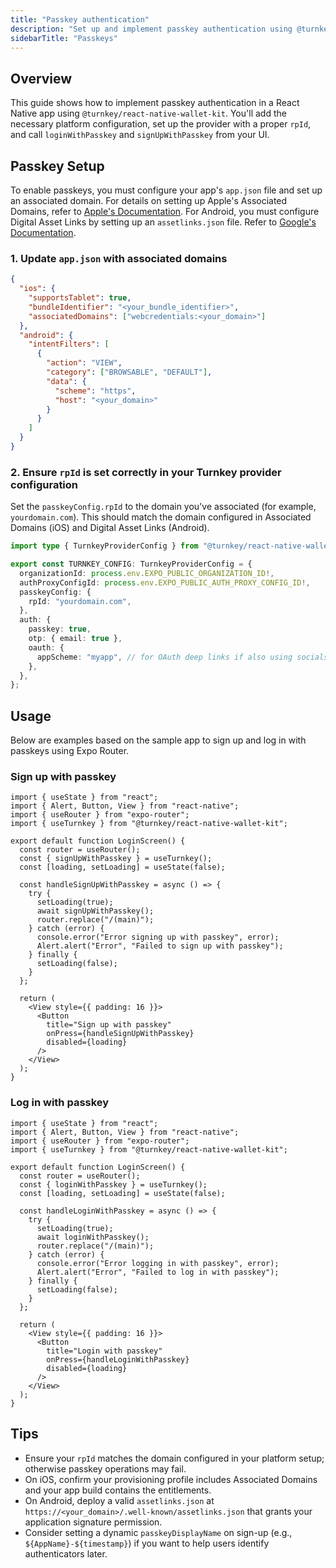 ```yaml
---
title: "Passkey authentication"
description: "Set up and implement passkey authentication using @turnkey/react-native-wallet-kit with Expo."
sidebarTitle: "Passkeys"
---
```


## Overview

This guide shows how to implement passkey authentication in a React Native app using `@turnkey/react-native-wallet-kit`.
You'll add the necessary platform configuration, set up the provider with a proper `rpId`, and call `loginWithPasskey` and `signUpWithPasskey` from your UI.

## Passkey Setup

To enable passkeys, you must configure your app's `app.json` file and set up an associated domain.
For details on setting up Apple's Associated Domains, refer to [Apple's Documentation](https://developer.apple.com/documentation/xcode/supporting-associated-domains).
For Android, you must configure Digital Asset Links by setting up an `assetlinks.json` file. Refer to [Google's Documentation](https://developer.android.com/training/app-links/verify-android-applinks).

### 1. Update `app.json` with associated domains

```json
{
  "ios": {
    "supportsTablet": true,
    "bundleIdentifier": "<your_bundle_identifier>",
    "associatedDomains": ["webcredentials:<your_domain>"]
  },
  "android": {
    "intentFilters": [
      {
        "action": "VIEW",
        "category": ["BROWSABLE", "DEFAULT"],
        "data": {
          "scheme": "https",
          "host": "<your_domain>"
        }
      }
    ]
  }
}
```

### 2. Ensure `rpId` is set correctly in your Turnkey provider configuration

Set the `passkeyConfig.rpId` to the domain you've associated (for example, `yourdomain.com`). This should match the domain configured in Associated Domains (iOS) and Digital Asset Links (Android).

```ts constants/turnkey.ts
import type { TurnkeyProviderConfig } from "@turnkey/react-native-wallet-kit";

export const TURNKEY_CONFIG: TurnkeyProviderConfig = {
  organizationId: process.env.EXPO_PUBLIC_ORGANIZATION_ID!,
  authProxyConfigId: process.env.EXPO_PUBLIC_AUTH_PROXY_CONFIG_ID!,
  passkeyConfig: {
    rpId: "yourdomain.com",
  },
  auth: {
    passkey: true,
    otp: { email: true },
    oauth: {
      appScheme: "myapp", // for OAuth deep links if also using socials
    },
  },
};
```

## Usage

Below are examples based on the sample app to sign up and log in with passkeys using Expo Router.

### Sign up with passkey

```tsx app/index.tsx
import { useState } from "react";
import { Alert, Button, View } from "react-native";
import { useRouter } from "expo-router";
import { useTurnkey } from "@turnkey/react-native-wallet-kit";

export default function LoginScreen() {
  const router = useRouter();
  const { signUpWithPasskey } = useTurnkey();
  const [loading, setLoading] = useState(false);

  const handleSignUpWithPasskey = async () => {
    try {
      setLoading(true);
      await signUpWithPasskey();
      router.replace("/(main)");
    } catch (error) {
      console.error("Error signing up with passkey", error);
      Alert.alert("Error", "Failed to sign up with passkey");
    } finally {
      setLoading(false);
    }
  };

  return (
    <View style={{ padding: 16 }}>
      <Button
        title="Sign up with passkey"
        onPress={handleSignUpWithPasskey}
        disabled={loading}
      />
    </View>
  );
}
```

### Log in with passkey

```tsx app/index.tsx
import { useState } from "react";
import { Alert, Button, View } from "react-native";
import { useRouter } from "expo-router";
import { useTurnkey } from "@turnkey/react-native-wallet-kit";

export default function LoginScreen() {
  const router = useRouter();
  const { loginWithPasskey } = useTurnkey();
  const [loading, setLoading] = useState(false);

  const handleLoginWithPasskey = async () => {
    try {
      setLoading(true);
      await loginWithPasskey();
      router.replace("/(main)");
    } catch (error) {
      console.error("Error logging in with passkey", error);
      Alert.alert("Error", "Failed to log in with passkey");
    } finally {
      setLoading(false);
    }
  };

  return (
    <View style={{ padding: 16 }}>
      <Button
        title="Login with passkey"
        onPress={handleLoginWithPasskey}
        disabled={loading}
      />
    </View>
  );
}
```

## Tips

- Ensure your `rpId` matches the domain configured in your platform setup; otherwise passkey operations may fail.
- On iOS, confirm your provisioning profile includes Associated Domains and your app build contains the entitlements.
- On Android, deploy a valid `assetlinks.json` at `https://<your_domain>/.well-known/assetlinks.json` that grants your application signature permission.
- Consider setting a dynamic `passkeyDisplayName` on sign-up (e.g., `${AppName}-${timestamp}`) if you want to help users identify authenticators later.
